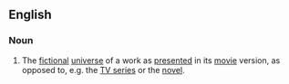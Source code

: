 ==English==

===Noun===
{{en-noun}}

# {{context|fandom|lang=en}} The [[fictional]] [[universe]] of a work as [[present]]ed in its [[movie]] version, as opposed to, e.g. the [[TV series]] or the [[novel]].